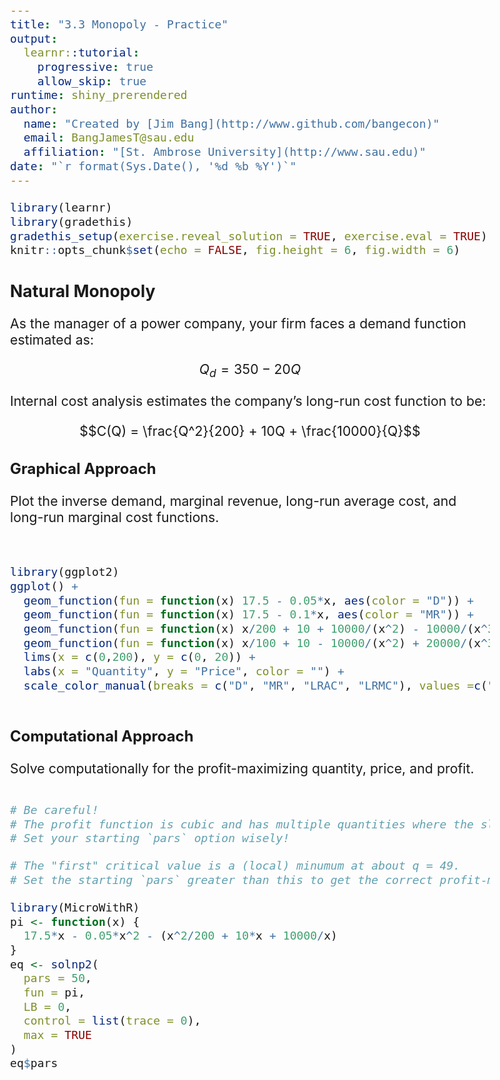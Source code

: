 ```yaml
---
title: "3.3 Monopoly - Practice"
output: 
  learnr::tutorial: 
    progressive: true
    allow_skip: true
runtime: shiny_prerendered
author: 
  name: "Created by [Jim Bang](http://www.github.com/bangecon)"
  email: BangJamesT@sau.edu
  affiliation: "[St. Ambrose University](http://www.sau.edu)"
date: "`r format(Sys.Date(), '%d %b %Y')`"
---
```


<style type="text/css">
h1{font-size: 24pt}
h2{font-size: 20pt}
h3{font-size: 18pt}
h4,h5,h6{font-size: 16pt}
body{font-size: 16pt}
#doc-metadata {
  margin-bottom: 10px;
  font-size: 0.66em;
}
</style>

```r
library(learnr)
library(gradethis)
gradethis_setup(exercise.reveal_solution = TRUE, exercise.eval = TRUE)
knitr::opts_chunk$set(echo = FALSE, fig.height = 6, fig.width = 6)
```

## Natural Monopoly

As the manager of a power company, your firm faces a demand function estimated as: 

$$Q_d = 350 - 20Q$$

Internal cost analysis estimates the company's long-run cost function to be: 

$$C(Q) = \frac{Q^2}{200} + 10Q + \frac{10000}{Q}$$

### Graphical Approach

Plot the inverse demand, marginal revenue, long-run average cost, and long-run marginal cost functions. 

```r

```

```r

```

```r
library(ggplot2)
ggplot() + 
  geom_function(fun = function(x) 17.5 - 0.05*x, aes(color = "D")) + 
  geom_function(fun = function(x) 17.5 - 0.1*x, aes(color = "MR")) + 
  geom_function(fun = function(x) x/200 + 10 + 10000/(x^2) - 10000/(x^3), aes(color = "LRAC")) + 
  geom_function(fun = function(x) x/100 + 10 - 10000/(x^2) + 20000/(x^3), aes(color = "LRMC")) +
  lims(x = c(0,200), y = c(0, 20)) +
  labs(x = "Quantity", y = "Price", color = "") + 
  scale_color_manual(breaks = c("D", "MR", "LRAC", "LRMC"), values =c("blue", "skyblue3", "maroon", "red"))
```

```r

```

### Computational Approach

Solve computationally for the profit-maximizing quantity, price, and profit.  

```r
```

```r
# Be careful! 
# The profit function is cubic and has multiple quantities where the slope equals zero. 
# Set your starting `pars` option wisely!
```

```r
# The "first" critical value is a (local) minumum at about q = 49. 
# Set the starting `pars` greater than this to get the correct profit-maximizing quantity. 
```

```r
library(MicroWithR)
pi <- function(x) {
  17.5*x - 0.05*x^2 - (x^2/200 + 10*x + 10000/x)
}
eq <- solnp2(
  pars = 50, 
  fun = pi, 
  LB = 0, 
  control = list(trace = 0), 
  max = TRUE
)
eq$pars
```

```r
```

